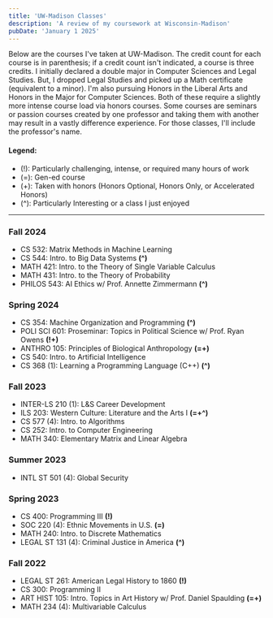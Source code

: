 ```yaml
---
title: 'UW-Madison Classes'
description: 'A review of my coursework at Wisconsin-Madison'
pubDate: 'January 1 2025'
---
```


Below are the courses I've taken at UW-Madison. 
The credit count for each course is in parenthesis; if a credit count isn't indicated, a course is three credits. I initially declared a double major in Computer Sciences 
and Legal Studies. But, I dropped Legal Studies and picked up a Math certificate (equivalent to a minor). I'm also pursuing Honors in the Liberal Arts 
and Honors in the Major for Computer Sciences. Both of these require a slightly more intense course load via honors courses.
Some courses are seminars or passion courses created by one professor and taking them with another may result in a vastly difference experience. For those classes, I'll include the professor's name.

#### Legend:
- (<span class="font-bold">!</span>): Particularly challenging, intense, or required many hours of work
- (<span class="font-bold">=</span>): Gen-ed course
- (<span class="font-bold">+</span>): Taken with honors (Honors Optional, Honors Only, or Accelerated Honors)
- (<span class="font-bold">^</span>): Particularly Interesting or a class I just enjoyed

<hr class="border-primary"/>

### Fall 2024
- CS 532: Matrix Methods in Machine Learning
- CS 544: Intro. to Big Data Systems **(^)**
- MATH 421: Intro. to the Theory of Single Variable Calculus
- MATH 431: Intro. to the Theory of Probability
- PHILOS 543: AI Ethics w/ Prof. Annette Zimmermann **(^)**

### Spring 2024
- CS 354: Machine Organization and Programming **(^)**
- POLI SCI 601: Proseminar: Topics in Political Science w/ Prof. Ryan Owens **(!+)**
- ANTHRO 105: Principles of Biological Anthropology **(=+)**
- CS 540: Intro. to Artificial Intelligence
- CS 368 (1): Learning a Programming Language (C++) **(^)**

### Fall 2023
- INTER-LS 210 (1): L&S Career Development
- ILS 203: Western Culture: Literature and the Arts I **(=+^)**
- CS 577 (4): Intro. to Algorithms
- CS 252: Intro. to Computer Engineering
- MATH 340: Elementary Matrix and Linear Algebra

### Summer 2023
- INTL ST 501 (4): Global Security

### Spring 2023
- CS 400: Programming III **(!)**
- SOC 220 (4): Ethnic Movements in U.S. **(=)**
- MATH 240: Intro. to Discrete Mathematics
- LEGAL ST 131 (4): Criminal Justice in America **(^)**

### Fall 2022
- LEGAL ST 261: American Legal History to 1860 **(!)**
- CS 300: Programming II
- ART HIST 105: Intro. Topics in Art History w/ Prof. Daniel Spaulding **(=+)**
- MATH 234 (4): Multivariable Calculus